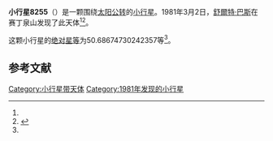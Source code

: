 {{Infobox planet
| bgcolour = #FFFFC0
| name = 8255 Masiero
| symbol = 
| image = 
| caption = 
| discovery = yes
| discovery_ref = 
| discoverer = [[舒爾特·巴斯|舒爾特·巴斯]]
| discovery_site = [[赛丁泉山|赛丁泉山]] 
| discovered = 1981年3月2日
| designations = yes
| mp_name = 
| named_after = 
| alt_names = 
| mp_category = [[主带小行星|主带小行星]]
| orbit_ref = <ref name="a">[http://ssd.jpl.nasa.gov/sbdb.cgi?sstr=8255 8255 Masiero] {{Wayback|url=http://ssd.jpl.nasa.gov/sbdb.cgi?sstr=8255 |date=20201124031213 }}，小行星數據庫瀏覽器（JPL Small-Body Database Browser）－[[美国国家航空航天局|美国国家航空航天局]]喷气推进实验室</ref>
| epoch = 2456400.5 (2013年4月18日更新)
| aphelion = {{convert|2.813702590962481|AU|km|3|abbr=on|lk=out}}
| perihelion = {{convert|2.56616026589528|AU|km|3|abbr=on}}
| semimajor = {{convert|2.689931428428881|AU|km|3|abbr=on}}
| eccentricity = 0.046012758
| period = 1611.425532 [[日|日]]<br />4.41[[儒略年|儒略年]]
| avg_speed = 
| inclination = 1.625399329627701
| asc_node = 283.8438322667874
| mean_anomaly = 
| arg_peri = 50.68674730242357
| satellites = 
| physical_characteristics = yes
| dimensions = 
| mass = 
| density = 
| surface_grav = 
| escape_velocity = 
| sidereal_day = 
| axial_tilt = 
| pole_ecliptic_lat = 
| pole_ecliptic_lon = 
| albedo = 
| temperatures= 
| temp_name1 = 
| mean_temp_1 = 
| max_temp_1 = 
| temp_name2 = 
| max_temp_2 = 
| spectral_type = 
| abs_magnitude = 50.68674730242357
}}

'''小行星8255'''（{{lang-en|8255 Masiero}}）是一颗围绕[[太阳|太阳]][[公转|公转]]的[[小行星|小行星]]。1981年3月2日，[[舒爾特·巴斯|舒爾特·巴斯]]在赛丁泉山发现了此天体<ref name="a" /><ref>{{cite news|title=小行星列表|url=http://cfa-www.harvard.edu/iau/lists/NumberedMPs.txt|accessdate=2013-07-08|newspaper=哈佛大学|archive-date=2008-05-17|archive-url=https://web.archive.org/web/20080517010638/http://cfa-www.harvard.edu/iau/lists/NumberedMPs.txt|dead-url=no}}</ref>。

这颗小行星的[[绝对星等|绝对星等]]为50.68674730242357等<ref name="a" />。

==参考文献==
{{reflist}}
{{Minor Planet Number|[[小行星8254|小行星8254]]|[[小行星8256|小行星8256]]}}

{{小天体}}

[[Category:小行星带天体|Category:小行星带天体]]
[[Category:1981年发现的小行星|Category:1981年发现的小行星]]

{{asteroid-stub}}